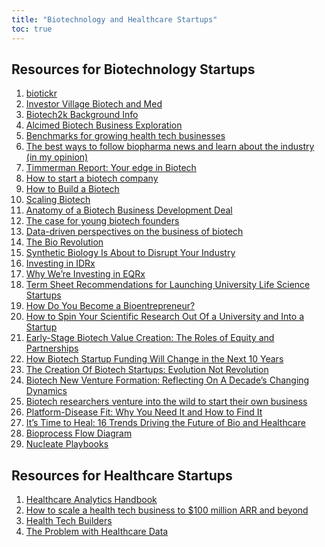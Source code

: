 ```yaml
---
title: "Biotechnology and Healthcare Startups"
toc: true
---
```


## Resources for Biotechnology Startups

1)  [biotickr](https://biotickr.com/)
2)  [Investor Village Biotech and Med](https://www.investorvillage.com/groups.asp?mb=20628&mn=21&pt=msg&mid=22867286)
3)  [Biotech2k Background Info](https://www.biotech2k.com/learning/science.html)
4)  [Alcimed Biotech Business Exploration](https://www.alcimed.com/en/terres-exploration/biotech/)
5)  [Benchmarks for growing health tech businesses](https://www.bvp.com/atlas/benchmarks-for-growing-health-tech-businesses)
6)  [The best ways to follow biopharma news and learn about the industry (in my opinion)](https://atelfo.github.io/2022/03/19/the-best-way-to-follow-biopharma-news.html)
7)  [Timmerman Report: Your edge in Biotech](https://timmermanreport.com/)
8)  [How to start a biotech company](https://www.alacrita.com/blog/how-to-start-a-biotech-company)
9)  [How to Build a Biotech](https://www.celinehh.com/how-to-build-a-biotech)
10) [Scaling Biotech](https://scalingbiotech.com/)
11) [Anatomy of a Biotech Business Development Deal](https://a16z.com/2022/01/25/anatomy-of-a-biotech-business-development-deal-2/)
12) [The case for young biotech founders](https://www.baybridgebio.com/blog/young_founders.html)
13) [Data-driven perspectives on the business of biotech](https://www.baybridgebio.com/blog.html)
14) [The Bio Revolution](https://www.mckinsey.com/industries/life-sciences/our-insights/the-bio-revolution-innovations-transforming-economies-societies-and-our-lives)
15) [Synthetic Biology Is About to Disrupt Your Industry](https://www.bcg.com/publications/2022/synthetic-biology-is-about-to-disrupt-your-industry)
16) [Investing in IDRx](https://a16z.com/2022/08/02/investing-in-idrx/)
17) [Why We're Investing in EQRx](https://a16z.com/2020/01/12/why-were-investing-in-eqrx/)
18) [Term Sheet Recommendations for Launching University Life Science Startups](https://techventures.columbia.edu/term-sheet-recommendations-for-launching-university-startups)
19) [How Do You Become a Bioentrepreneur?](https://kcorazo.medium.com/how-do-you-become-a-bioentrepreneur-2f14a91c5f35)
20) [How to Spin Your Scientific Research Out Of a University and Into a Startup](https://www.ycombinator.com/library/8f-how-to-spin-your-scientific-research-out-of-a-university-and-into-a-startup)
21) [Early-Stage Biotech Value Creation: The Roles of Equity and Partnerships](https://leadershipandbiotechnology.blogspot.com/2018/08/early-stage-biotech-value-creation_15.html)
22) [How Biotech Startup Funding Will Change in the Next 10 Years](https://www.ycombinator.com/blog/how-biotech-startup-funding-will-change-in-the-next-10-years/)
23) [The Creation Of Biotech Startups: Evolution Not Revolution](https://lifescivc.com/2019/08/the-creation-of-biotech-startups-evolution-not-revolution/)
24) [Biotech New Venture Formation: Reflecting On A Decade's Changing Dynamics](https://lifescivc.com/2015/12/biotech-new-venture-formation-reflecting-on-a-decades-changing-dynamics/)
25) [Biotech researchers venture into the wild to start their own business](https://techcrunch.com/2019/08/09/biotech-researchers-venture-into-the-wild-to-start-their-own-business/)
26) [Platform-Disease Fit: Why You Need It and How to Find It](https://a16z.com/2021/01/08/platform-disease-fit/)
27) [It's Time to Heal: 16 Trends Driving the Future of Bio and Healthcare](https://a16z.com/2021/01/08/its-time-to-heal-16-trends-driving-the-future-of-bio-and-healthcare/)
28) [Bioprocess Flow Diagram](https://invertbio.com/tools/process-diagrams)
29) [Nucleate Playbooks](https://nucleate.xyz/playbooks/)

## Resources for Healthcare Startups

1)  [Healthcare Analytics Handbook](https://github.com/youcc/healthcare_analytics_handbook)
2)  [How to scale a health tech business to \$100 million ARR and beyond](https://www.bvp.com/atlas/how-to-scale-a-health-tech-business-to-100-million-arr-and-beyond)
3)  [Health Tech Builders](https://healthtechbuilders.substack.com/)
4)  [The Problem with Healthcare Data](https://thetuvaproject.com/blog/the-problem-with-healthcare-data)
